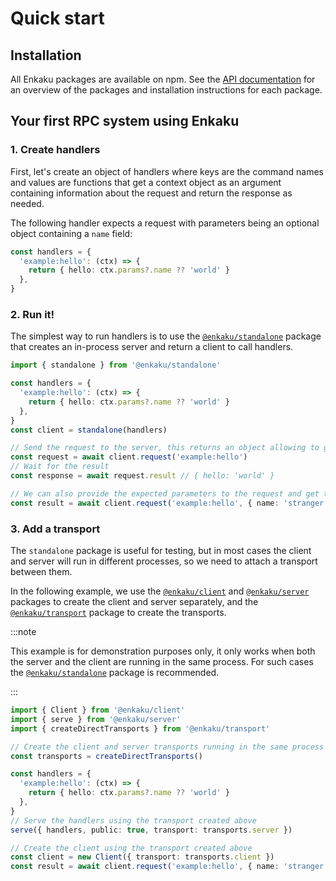 # Quick start

## Installation

All Enkaku packages are available on npm. See the [API documentation](./api.mdx) for an overview of the packages and installation instructions for each package.

## Your first RPC system using Enkaku

### 1. Create handlers

First, let's create an object of handlers where keys are the command names and values are functions that get a context object as an argument containing information about the request and return the response as needed.

The following handler expects a request with parameters being an optional object containing a `name` field:

```ts
const handlers = {
  'example:hello': (ctx) => {
    return { hello: ctx.params?.name ?? 'world' }
  },
}
```

### 2. Run it!

The simplest way to run handlers is to use the [`@enkaku/standalone`](./api/standalone/index.md) package that creates an in-process server and return a client to call handlers.

```ts
import { standalone } from '@enkaku/standalone'

const handlers = {
  'example:hello': (ctx) => {
    return { hello: ctx.params?.name ?? 'world' }
  },
}
const client = standalone(handlers)

// Send the request to the server, this returns an object allowing to get the result of the request or cancel it
const request = await client.request('example:hello')
// Wait for the result
const response = await request.result // { hello: 'world' }

// We can also provide the expected parameters to the request and get the result directly
const result = await client.request('example:hello', { name: 'stranger' }).toValue() // { hello: 'stranger' }
```

### 3. Add a transport

The `standalone` package is useful for testing, but in most cases the client and server will run in different processes, so we need to attach a transport between them.

In the following example, we use the [`@enkaku/client`](./api/client/index.md) and [`@enkaku/server`](./api/server/index.md) packages to create the client and server separately, and the [`@enkaku/transport`](./api/transport/index.md) package to create the transports.

:::note

This example is for demonstration purposes only, it only works when both the server and the client are running in the same process. For such cases the [`@enkaku/standalone`](./api/standalone/index.md) package is recommended.

:::

```ts
import { Client } from '@enkaku/client'
import { serve } from '@enkaku/server'
import { createDirectTransports } from '@enkaku/transport'

// Create the client and server transports running in the same process
const transports = createDirectTransports()

const handlers = {
  'example:hello': (ctx) => {
    return { hello: ctx.params?.name ?? 'world' }
  },
}
// Serve the handlers using the transport created above
serve({ handlers, public: true, transport: transports.server })

// Create the client using the transport created above
const client = new Client({ transport: transports.client })
const result = await client.request('example:hello', { name: 'stranger' }).toValue() // { hello: 'stranger' }
```

